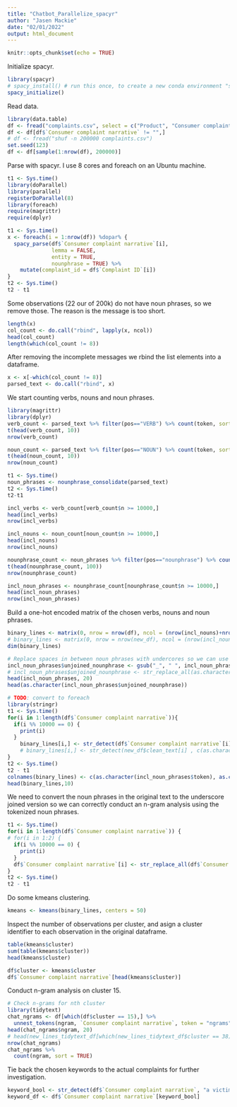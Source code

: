 ```yaml
---
title: "Chatbot_Parallelize_spacyr"
author: "Jasen Mackie"
date: "02/01/2022"
output: html_document
---
```


```r
knitr::opts_chunk$set(echo = TRUE)
```

Initialize spacyr.

```r
library(spacyr)
# spacy_install() # run this once, to create a new conda environment "spacy_condaenv"
spacy_initialize()
```

Read data.

```r
library(data.table)
df <- fread("complaints.csv", select = c("Product", "Consumer complaint narrative", "Sub-issue"))
df <- df[df$`Consumer complaint narrative` != "",]
# df <- fread("shuf -n 200000 complaints.csv")
set.seed(123)
df <- df[sample(1:nrow(df), 200000)]
```

Parse with spacyr. I use 8 cores and foreach on an Ubuntu machine.

```r
t1 <- Sys.time()
library(doParallel)
library(parallel)
registerDoParallel(8)
library(foreach)
require(magrittr)
require(dplyr)

t1 <- Sys.time()
x <- foreach(i = 1:nrow(df)) %dopar% {
  spacy_parse(df$`Consumer complaint narrative`[i],
              lemma = FALSE,
              entity = TRUE,
              nounphrase = TRUE) %>%
    mutate(complaint_id = df$`Complaint ID`[i])
}
t2 <- Sys.time()
t2 - t1
```

Some observations (22 our of 200k) do not have noun phrases, so we remove those. The reason is the message is too short.

```r
length(x)
col_count <- do.call("rbind", lapply(x, ncol))
head(col_count)
length(which(col_count != 8))
```

After removing the incomplete messages we rbind the list elements into a dataframe.

```r
x <- x[-which(col_count != 8)]
parsed_text <- do.call("rbind", x)
```

We start counting verbs, nouns and noun phrases.

```r
library(magrittr)
library(dplyr)
verb_count <- parsed_text %>% filter(pos=="VERB") %>% count(token, sort=TRUE)
t(head(verb_count, 10))
nrow(verb_count)

noun_count <- parsed_text %>% filter(pos=="NOUN") %>% count(token, sort=TRUE)
t(head(noun_count, 10))
nrow(noun_count)

t1 <- Sys.time()
noun_phrases <- nounphrase_consolidate(parsed_text)
t2 <- Sys.time()
t2-t1
```

```r
incl_verbs <- verb_count[verb_count$n >= 10000,]
head(incl_verbs)
nrow(incl_verbs)

incl_nouns <- noun_count[noun_count$n >= 10000,]
head(incl_nouns)
nrow(incl_nouns)

nounphrase_count <- noun_phrases %>% filter(pos=="nounphrase") %>% count(token, sort=TRUE)
t(head(nounphrase_count, 100))
nrow(nounphrase_count)

incl_noun_phrases <- nounphrase_count[nounphrase_count$n >= 10000,]
head(incl_noun_phrases)
nrow(incl_noun_phrases)
```

Build a one-hot encoded matrix of the chosen verbs, nouns and noun phrases.

```r
binary_lines <- matrix(0, nrow = nrow(df), ncol = (nrow(incl_nouns)+nrow(incl_verbs)+nrow(incl_noun_phrases)))
# binary_lines <- matrix(0, nrow = nrow(new_df), ncol = (nrow(incl_nouns)+nrow(incl_verbs)))
dim(binary_lines)
```

```r
# Replace spaces in between noun phrases with undercores so we can use them as single tokens
incl_noun_phrases$unjoined_nounphrase <- gsub("_", " ", incl_noun_phrases$token)
# incl_noun_phrases$unjoined_nounphrase <- str_replace_all(as.character(incl_noun_phrases$token), setNames("_", " "))
head(incl_noun_phrases, 20)
head(as.character(incl_noun_phrases$unjoined_nounphrase))

# TODO: convert to foreach
library(stringr)
t1 <- Sys.time()
for(i in 1:length(df$`Consumer complaint narrative`)){
  if(i %% 10000 == 0) {
    print(i)
  }
    binary_lines[i,] <- str_detect(df$`Consumer complaint narrative`[i] , c(as.character(incl_noun_phrases$unjoined_nounphrase), as.character(incl_nouns$token), as.character(incl_verbs$token)))
    # binary_lines[i,] <- str_detect(new_df$clean_text[i] , c(as.character(incl_nouns$lemma), as.character(incl_verbs$lemma))) # use if we exclude noun phrases
}
t2 <- Sys.time()
t2 - t1
colnames(binary_lines) <- c(as.character(incl_noun_phrases$token), as.character(incl_nouns$token), as.character(incl_verbs$token))
head(binary_lines,10)
```

We need to convert the noun phrases in the original text to the underscore joined version so we can correctly conduct an n-gram analysis using the tokenized noun phrases.

```r
t1 <- Sys.time()
for(i in 1:length(df$`Consumer complaint narrative`)) {
# for(i in 1:2) {
  if(i %% 10000 == 0) {
    print(i)
  }
  df$`Consumer complaint narrative`[i] <- str_replace_all(df$`Consumer complaint narrative`[i], setNames(c(as.character(incl_noun_phrases$token)), c(as.character(incl_noun_phrases$unjoined_nounphrase))))
}
t2 <- Sys.time()
t2 - t1
```

Do some kmeans clustering.

```r
kmeans <- kmeans(binary_lines, centers = 50)
```

Inspect the number of observations per cluster, and asign a cluster identifier to each observation in the original dataframe.

```r
table(kmeans$cluster)
sum(table(kmeans$cluster))
head(kmeans$cluster)

df$cluster <- kmeans$cluster
df$`Consumer complaint narrative`[head(kmeans$cluster)]
```

Conduct n-gram analysis on cluster 15.

```r
# Check n-grams for nth cluster
library(tidytext)
chat_ngrams <- df[which(df$cluster == 15),] %>%
  unnest_tokens(ngram, `Consumer complaint narrative`, token = "ngrams", n = 4)
head(chat_ngrams$ngram, 20)
# head(new_lines_tidytext_df[which(new_lines_tidytext_df$cluster == 38),])
nrow(chat_ngrams)
chat_ngrams %>%
  count(ngram, sort = TRUE)
```

Tie back the chosen keywords to the actual complaints for further investigation.

```r
keyword_bool <- str_detect(df$`Consumer complaint narrative`, "a victim of identity_theft")
keyword_df <- df$`Consumer complaint narrative`[keyword_bool]
```
